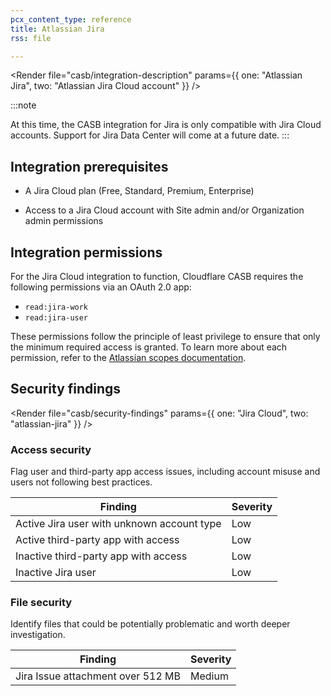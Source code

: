 ```yaml
---
pcx_content_type: reference
title: Atlassian Jira
rss: file

---
```



<Render file="casb/integration-description" params={{ one: "Atlassian Jira", two: "Atlassian Jira Cloud account" }} />

:::note

At this time, the CASB integration for Jira is only compatible with Jira Cloud accounts. Support for Jira Data Center will come at a future date. 
:::

## Integration prerequisites

* A Jira Cloud plan (Free, Standard, Premium, Enterprise)

* Access to a Jira Cloud account with Site admin and/or Organization admin permissions

## Integration permissions

For the Jira Cloud integration to function, Cloudflare CASB requires the following permissions via an OAuth 2.0 app:

* `read:jira-work`
* `read:jira-user`

These permissions follow the principle of least privilege to ensure that only the minimum required access is granted. To learn more about each permission, refer to the [Atlassian scopes documentation](https://developer.atlassian.com/cloud/jira/platform/scopes-for-oauth-2-3LO-and-forge-apps/).

## Security findings

<Render file="casb/security-findings" params={{ one: "Jira Cloud", two: "atlassian-jira" }} />

### Access security

Flag user and third-party app access issues, including account misuse and users not following best practices.

| Finding                                    | Severity |
| ------------------------------------------ | -------- |
| Active Jira user with unknown account type | Low      |
| Active third-party app with access         | Low      |
| Inactive third-party app with access       | Low      |
| Inactive Jira user                         | Low      |

### File security

Identify files that could be potentially problematic and worth deeper investigation.

| Finding                           | Severity |
| --------------------------------- | -------- |
| Jira Issue attachment over 512 MB | Medium   |
